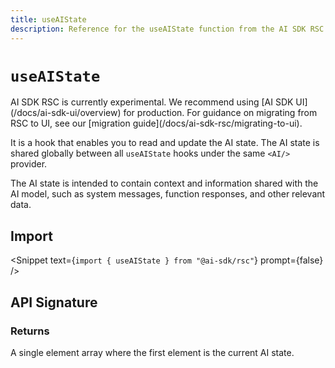 ```yaml
---
title: useAIState
description: Reference for the useAIState function from the AI SDK RSC
---
```


# `useAIState`

<Note type="warning">
  AI SDK RSC is currently experimental. We recommend using [AI SDK
  UI](/docs/ai-sdk-ui/overview) for production. For guidance on migrating from
  RSC to UI, see our [migration guide](/docs/ai-sdk-rsc/migrating-to-ui).
</Note>

It is a hook that enables you to read and update the AI state. The AI state is shared globally between all `useAIState` hooks under the same `<AI/>` provider.

The AI state is intended to contain context and information shared with the AI model, such as system messages, function responses, and other relevant data.

## Import

<Snippet text={`import { useAIState } from "@ai-sdk/rsc"`} prompt={false} />

## API Signature

### Returns

A single element array where the first element is the current AI state.
